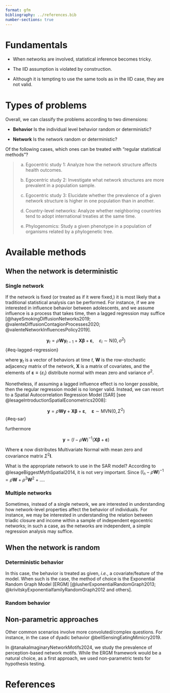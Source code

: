 ```yaml
---
format: gfm
bibliography: ../references.bib
number-sections: true
---
```


# Fundamentals

- When networks are involved, statistical inference becomes tricky.

- The IID assumption is violated by construction.

- Although it is tempting to use the same tools as in the IID case, they are
  not valid.

# Types of problems

Overall, we can classify the problems according to two dimensions:

- **Behavior** Is the individual level behavior random or deterministic?

- **Network** Is the network random or deterministic?

Of the following cases, which ones can be treated with "regular statistical methods"?

> a. Egocentric study 1: Analyze how the network structure affects health outcomes.
>
> b. Egocentric study 2: Investigate what network structures are more prevalent in a population sample.
>
> c. Egocentric study 3: Elucidate whether the prevalence of a given network structure is higher in one population than in another.
>
> d. Country-level networks: Analyze whether neighboring countries tend to adopt international treaties at the same time.
>
> e. Phylogenomics: Study a given phenotype in a population of organisms related by a phylogenetic tree. 

# Available methods

## When the network is deterministic

### Single network

If the network is fixed (or treated as if it were fixed,) it is most likely that a traditional statistical analysis can be performed. For instance, if we are interested in influence behavior between adolescents, and we assume influence is a process that takes time, then a lagged regression may suffice [@hayeSmokingDiffusionNetworks2019; @valenteDiffusionContagionProcesses2020; @valenteNetworkInfluencesPolicy2019].

$$
\mathbf{y}_t = \rho \mathbf{W} \mathbf{y}_{t-1} + \mathbf{X} \bm{\beta} + \bm{\varepsilon}, \quad \varepsilon_i \sim \mbox{N}\left(0, \sigma^2\right)
$$ {#eq-lagged-regression}

where $\mathbf{y}_t$ is a vector of behaviors at time $t$, $\mathbf{W}$ is the row-stochastic adjacency matrix of the network, $\mathbf{X}$ is a matrix of covariates, and the elements of $\bm{\varepsilon}\equiv \{\varepsilon_i\}$ distribute normal with mean zero and variance $\sigma^2$.

Nonetheless, if assuming a lagged influence effect is no longer possible, then the regular regression model is no longer valid. Instead, we can resort to a Spatial Autocorrelation Regression Model [SAR] [see @lesageIntroductionSpatialEconometrics2008]:

$$
\mathbf{y} = \rho \mathbf{W} \mathbf{y} + \mathbf{X} \bm{\beta} + \bm{\varepsilon},\quad \bm{\varepsilon} \sim \mbox{MVN}\left(0, \Sigma^2\right)
$$ {#eq-sar}

furthermore

$$
\mathbf{y} = \left(I - \rho\mathbf{W}\right)^{-1}\left(\mathbf{X}\bm{\beta} + \bm{\varepsilon}\right)
$$

Where $\bm{\varepsilon}$ now distributes Multivariate Normal with mean zero and covariance matrix $\Sigma^2 \mathbf{I}$.

::: {.callout-tip}
What is the appropriate network to use in the SAR model? According to @lesageBiggestMythSpatial2014, it is not very important. Since $(I_n - \rho \mathbf{W})^{-1} = \rho \mathbf{W} + \rho^2 \mathbf{W}^2 + \dots$.
:::

### Multiple networks

Sometimes, instead of a single network, we are interested in understanding how network-level properties affect the behavior of individuals. For instance, we may be interested in understanding the relation between triadic closure and income within a sample of independent egocentric networks; in such a case, as the networks are independent, a simple regression analysis may suffice.

## When the network is random

### Deterministic behavior

In this case, the behavior is treated as given, *i.e.*, a covariate/feature of the model. When such is the case, the method of choice is the Exponential Random Graph Model [ERGM] [@lusherExponentialRandomGraph2013; @krivitskyExponentialfamilyRandomGraph2012 and others].

### Random behavior

## Non-parametric approaches

Other common scenarios involve more convoluted/complex questions. For instance, in the case of dyadic behavior @bellSensingEatingMimicry2019.

In @tanakaImaginaryNetworkMotifs2024, we study the prevalence of perception-based network motifs. While the ERGM framework would be a natural choice, as a first approach, we used non-parametric tests for hypothesis testing.



# References